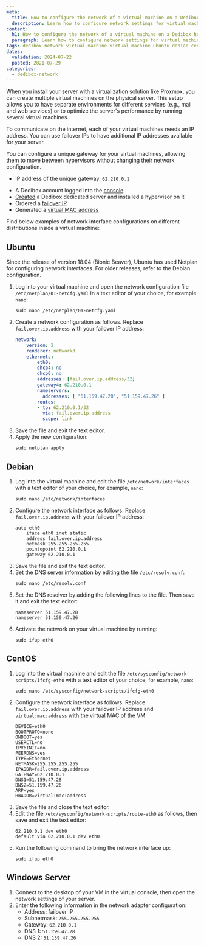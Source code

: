 ```yaml
---
meta:
  title: How to configure the network of a virtual machine on a Dedibox host
  description: Learn how to configure network settings for virtual machines on various operating systems including Ubuntu, Debian, CentOS, and Windows Server. 
content:
  h1: How to configure the network of a virtual machine on a Dedibox host
  paragraph: Learn how to configure network settings for virtual machines on various operating systems including Ubuntu, Debian, CentOS, and Windows Server. 
tags: dedibox network virtual-machine virtual machine ubuntu debian centOS windows-server
dates:
  validation: 2024-07-22
  posted: 2021-07-29
categories:
  - dedibox-network
---
```


When you install your server with a virtualization solution like Proxmox, you can create multiple virtual machines on the physical server. This setup allows you to have separate environments for different services (e.g., mail and web services) or to optimize the server's performance by running several virtual machines.

To communicate on the internet, each of your virtual machines needs an IP address. You can use failover IPs to have additional IP addresses available for your server.

<Message type="tip">
  You can configure a unique gateway for your virtual machines, allowing them to move between hypervisors without changing their network configuration.

  * IP address of the unique gateway: `62.210.0.1`
</Message>

<Macro id="requirements" />

- A Dedibox account logged into the [console](https://console.online.net)
- [Created](/dedibox/dedicated-servers/how-to/order-a-server) a Dedibox dedicated server and installed a hypervisor on it
- Ordered a [failover IP](/dedibox-network/ip-failover/concepts/#failover-ips)
- Generated a [virtual MAC address](/dedibox-network/ip-failover/concepts/#virtual-mac-address)

Find below examples of network interface configurations on different distributions inside a virtual machine:

## Ubuntu

Since the release of version 18.04 (Bionic Beaver), Ubuntu has used Netplan for configuring network interfaces. For older releases, refer to the Debian configuration.

1. Log into your virtual machine and open the network configuration file `/etc/netplan/01-netcfg.yaml` in a text editor of your choice, for example `nano`:
    ```
    sudo nano /etc/netplan/01-netcfg.yaml
    ```
2. Create a network configuration as follows. Replace `fail.over.ip.address` with your failover IP address:
    ```yaml
    network:
        version: 2
        renderer: networkd
        ethernets:
            eth0:
            dhcp4: no
            dhcp6: no
            addresses: [fail.over.ip.address/32]
            gateway4: 62.210.0.1
            nameservers:
              addresses: [ "51.159.47.28", "51.159.47.26" ]
            routes:
            - to: 62.210.0.1/32
              via: fail.over.ip.address
              scope: link
    ```
3. Save the file and exit the text editor.
4. Apply the new configuration:
    ```
    sudo netplan apply
    ```

## Debian

1. Log into the virtual machine and edit the file `/etc/network/interfaces` with a text editor of your choice, for example, `nano`:
    ```
    sudo nano /etc/network/interfaces
    ```
2. Configure the network interface as follows. Replace `fail.over.ip.address` with your failover IP address:
    ```
    auto eth0
        iface eth0 inet static
        address fail.over.ip.address
        netmask 255.255.255.255
        pointopoint 62.210.0.1
        gateway 62.210.0.1
    ```
3. Save the file and exit the text editor.
4. Set the DNS server information by editing the file `/etc/resolv.conf`:
    ```
    sudo nano /etc/resolv.conf
    ```
5. Set the DNS resolver by adding the following lines to the file. Then save it and exit the text editor:
    ```
    nameserver 51.159.47.28
    nameserver 51.159.47.26
    ```
6. Activate the network on your virtual machine by running:
    ```
    sudo ifup eth0
    ```

## CentOS

1. Log into the virtual machine and edit the file `/etc/sysconfig/network-scripts/ifcfg-eth0` with a text editor of your choice, for example, `nano`:
    ```
    sudo nano /etc/sysconfig/network-scripts/ifcfg-eth0
    ```
2. Configure the network interface as follows. Replace `fail.over.ip.address` with your failover IP address and `virtual:mac:address` with the virtual MAC of the VM:
    ```
    DEVICE=eth0
    BOOTPROTO=none
    ONBOOT=yes
    USERCTL=no
    IPV6INIT=no
    PEERDNS=yes
    TYPE=Ethernet
    NETMASK=255.255.255.255
    IPADDR=fail.over.ip.address
    GATEWAY=62.210.0.1
    DNS1=51.159.47.28
    DNS2=51.159.47.26
    ARP=yes
    HWADDR=virtual:mac:address
    ```
3. Save the file and close the text editor.
4. Edit the file `/etc/sysconfig/network-scripts/route-eth0` as follows, then save and exit the text editor:
    ```
    62.210.0.1 dev eth0
    default via 62.210.0.1 dev eth0
    ```
5. Run the following command to bring the network interface up:
    ```
    sudo ifup eth0
    ```

## Windows Server

1. Connect to the desktop of your VM in the virtual console, then open the network settings of your server.
2. Enter the following information in the network adapter configuration:
    * Address: failover IP
    * Subnetmask: `255.255.255.255`
    * Gateway: `62.210.0.1`
    * DNS 1: `51.159.47.28`
    * DNS 2: `51.159.47.26`
